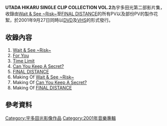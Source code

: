 {{Infobox Album | <!-- See Wikipedia:WikiProject_Albums -->
| Name        = UTADA HIKARU SINGLE CLIP COLLECTION VOL.2
| Type        = 音樂錄像
| Artist      = [[宇多田光|宇多田光]]
| Cover       = UH2 DVD.jpg
| Released    = 2001年9月27日
| Genre       = [[J-Pop|J-Pop]]
| Label       = [[EMI_Music_Japan|EMI Music Japan]]
| Reviews     = 
| Last album  = [[BOHEMIAN_SUMMER_2000|BOHEMIAN SUMMER 2000]]<br />(2000)
| This album  = '''UTADA HIKARU SINGLE CLIP COLLECTION VOL.2'''<br/>(2001)
| Next album  = [[Utada_Hikaru_Unplugged|Utada Hikaru Unplugged]]<br/>(2001)
}}

'''UTADA HIKARU SINGLE CLIP COLLECTION VOL.2'''為宇多田光第二部影片集，收錄由[[Wait_&_See_~Risk~|Wait & See ~Risk~]]至[[FINAL_DISTANCE|FINAL DISTANCE]]的所有PV以及部份PV的製作花絮，於2001年9月27日同時以[[DVD|DVD]]及[[VHS|VHS]]的形式發行。

== 收錄內容 ==
#[[Wait_&_See_~Risk~|Wait & See ~Risk~]]
#[[For_You/Time_Limit|For You]]
#[[For_You/Time_Limit|Time Limit]]
#[[Can_You_Keep_A_Secret?|Can You Keep A Secret?]]
#[[FINAL_DISTANCE|FINAL DISTANCE]]
#Making Of [[Wait_&_See_~Risk~|Wait & See ~Risk~]]
#Making Of [[Can_You_Keep_A_Secret?|Can You Keep A Secret?]]
#Making Of [[FINAL_DISTANCE|FINAL DISTANCE]]

== 參考資料 ==

<references/>

{{Utada Hikaru albums}}

{{音樂專輯小作品}}

[[Category:宇多田光影像作品|Category:宇多田光影像作品]]
[[Category:2001年音樂專輯|Category:2001年音樂專輯]]